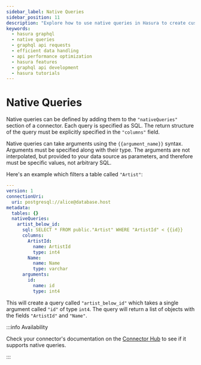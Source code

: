 ```yaml
---
sidebar_label: Native Queries
sidebar_position: 11
description: "Explore how to use native queries in Hasura to create custom queries for your data sources."
keywords:
  - hasura graphql
  - native queries
  - graphql api requests
  - efficient data handling
  - api performance optimization
  - hasura features
  - graphql api development
  - hasura tutorials
---
```


# Native Queries

Native queries can be defined by adding them to the `"nativeQueries"` section of a connector. Each query is specified as
SQL. The return structure of the query must be explicitly specified in the `"columns"` field.

Native queries can take arguments using the `{{argument_name}}` syntax. Arguments must be specified along with their
type. The arguments are not interpolated, but provided to your data source as parameters, and therefore must be specific
values, not arbitrary SQL.

Here's an example which filters a table called `"Artist"`:

```yaml
---
version: 1
connectionUri:
  uri: postgresql://alice@database.host
metadata:
  tables: {}
  nativeQueries:
    artist_below_id:
      sql: SELECT * FROM public."Artist" WHERE "ArtistId" < {{id}}
      columns:
        ArtistId:
          name: ArtistId
          type: int4
        Name:
          name: Name
          type: varchar
      arguments:
        id:
          name: id
          type: int4
```

This will create a query called `"artist_below_id"` which takes a single argument called `"id"` of type `int4`. The
query will return a list of objects with the fields `"ArtistId"` and `"Name"`.

:::info Availability

Check your connector's documentation on the [Connector Hub](https://hasura.io/connectors) to see if it supports native
queries.

:::
